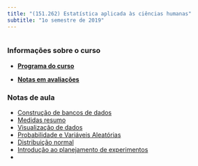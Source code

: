 ```yaml
---
title: "(151.262) Estatística aplicada às ciências humanas"
subtitle: "1o semestre de 2019"
---
```


```r

```

### Informações sobre o curso

- [**Programa do curso**](./syllabus/){target="_blank"}

- [**Notas em avaliações**](./grades/){target="_blank"}

### Notas de aula

- [Construção de bancos de dados](./aula_1/){target="_blank"}
- [Medidas resumo](./aula_2/){target="_blank"}
- [Visualização de dados](./aula_3/){target="_blank"}
- [Probabilidade e Variáveis Aleatórias](./aula_4/){target="_blank"}
- [Distribuição normal](./aula_5/){target="_blank"}
- [Introdução ao planejamento de experimentos](./aula_6/){target="_blank"}
- 
